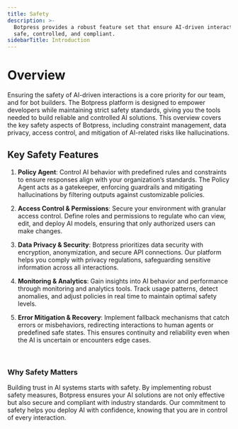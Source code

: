 ```yaml
---
title: Safety
description: >-
  Botpress provides a robust feature set that ensure AI-driven interactions are
  safe, controlled, and compliant.
sidebarTitle: Introduction
---
```

# Overview

Ensuring the safety of AI-driven interactions is a core priority for our team, and for bot builders. The Botpress platform is designed to empower developers while maintaining strict safety standards, giving you the tools needed to build reliable and controlled AI solutions. This overview covers the key safety aspects of Botpress, including constraint management, data privacy, access control, and mitigation of AI-related risks like hallucinations.

## Key Safety Features

1. **Policy Agent**: Control AI behavior with predefined rules and constraints to ensure responses align with your organization’s standards. The Policy Agent acts as a gatekeeper, enforcing guardrails and mitigating hallucinations by filtering outputs against customizable policies.

2. **Access Control & Permissions**: Secure your environment with granular access control. Define roles and permissions to regulate who can view, edit, and deploy AI models, ensuring that only authorized users can make changes.

3. **Data Privacy & Security**: Botpress prioritizes data security with encryption, anonymization, and secure API connections. Our platform helps you comply with privacy regulations, safeguarding sensitive information across all interactions.

4. **Monitoring & Analytics**: Gain insights into AI behavior and performance through monitoring and analytics tools. Track usage patterns, detect anomalies, and adjust policies in real time to maintain optimal safety levels.

5. **Error Mitigation & Recovery**: Implement fallback mechanisms that catch errors or misbehaviors, redirecting interactions to human agents or predefined safe states. This ensures continuity and reliability even when the AI is uncertain or encounters edge cases.

<br />

### **Why Safety Matters**

Building trust in AI systems starts with safety. By implementing robust safety measures, Botpress ensures your AI solutions are not only effective but also secure and compliant with industry standards. Our commitment to safety helps you deploy AI with confidence, knowing that you are in control of every interaction.

